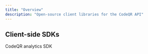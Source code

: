 ```yaml
---
title: "Overview"
description: "Open-source client libraries for the CodeQR API"
---
```


## Client-side SDKs

<CardGroup cols={2}>
  <Card
    title="@codeqr/analytics"
    icon="js"
    href="/sdks/client-side/introduction"
  >
    CodeQR analytics SDK
  </Card>
</CardGroup>
